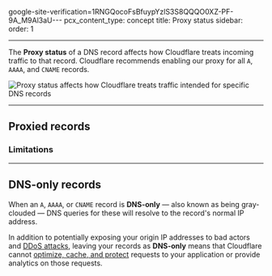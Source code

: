 google-site-verification=1RNGQocoFsBfuypYzlS3S8QQQO0XZ-PF-9A_M9Al3aU---
pcx_content_type: concept
title: Proxy status
sidebar:
  order: 1

---


The **Proxy status** of a DNS record affects how Cloudflare treats incoming traffic to that record. Cloudflare recommends enabling our proxy for all `A`, `AAAA`, and `CNAME` records.

![Proxy status affects how Cloudflare treats traffic intended for specific DNS records](~/assets/images/dns/proxy-status-screenshot.png)

***

## Proxied records

<Render file="mix-proxied-and-unproxied" product="dns" />

<Render file="proxied-records-definition" product="dns" />

### Limitations

<Render file="limitations" product="dns" />

***

## DNS-only records

When an `A`, `AAAA`, or `CNAME` record is **DNS-only** — also known as being gray-clouded — DNS queries for these will resolve to the record's normal IP address.

<Render file="mix-proxied-and-unproxied" product="dns" />

In addition to potentially exposing your origin IP addresses to bad actors and [DDoS attacks](https://www.cloudflare.com/learning/ddos/what-is-a-ddos-attack/), leaving your records as **DNS-only** means that Cloudflare cannot [optimize, cache, and protect](/fundamentals/concepts/how-cloudflare-works/) requests to your application or provide analytics on those requests.
